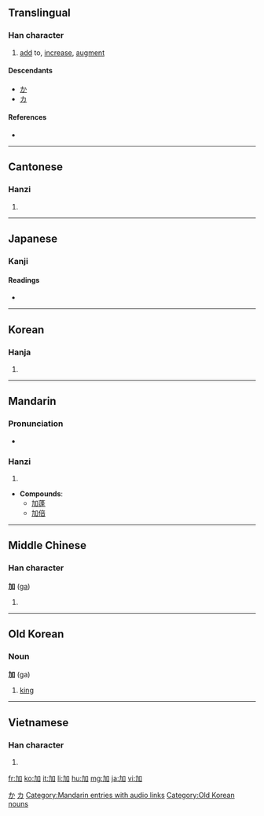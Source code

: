 ==Translingual==

===Han character===
{{Han char|rn=19|rad=力|as=03|sn=5|four=4600<sub>0</sub>|canj=大尸口 (KSR)}}

# [[add]] to, [[increase]], [[augment]]

====Descendants====
* [[か]]
* [[カ]]

====References====
* {{Han ref|kx=0146.130|dkj=02297|dj=0329.020|hdz=10366.010|uh=52A0|ud=21152|bh=A55B|bd=42331}}

[[Category:Han characters from which hiragana were derived|か]]
[[Category:Han characters from which katakana were derived|カ]]

----

==Cantonese==

===Hanzi===
{{yue-hanzi|jyut=|y=ga1}}

# {{defn|Cantonese|sort=力03}}

----

==Japanese==

===Kanji===
{{ja-kanji|grade=4|rs=力03}}

====Readings====
* {{ja-readings|on=[[か]] (ka)|kun=[[くわえる]] (kuwaeru), [[くわわる]] (kuwawaru), [[くわえて]] (kuwaete)}}

----

==Korean==

===Hanja===
{{ko-hanja|hangeul=[[가]]|rv=ga|mr=ka}}

# {{defn|Korean|sort=力03}}

----

==Mandarin==

===Pronunciation===
*{{audio|zh-jiā.ogg|audio}}

===Hanzi===
{{cmn-hanzi|pin=[[jiā]] ([[jia1]])|wg=chia<sup>1</sup>}}

# {{defn|Mandarin|sort=力03}}
* '''Compounds''':
** [[加蓬]]
** [[加倍]]
[[Category:Mandarin entries with audio links]]

----

==Middle Chinese==

===Han character===
'''加''' ([[ga]])

# {{defn|Middle Chinese|sort=力03}}

----

==Old Korean==

===Noun===
'''加''' (ga)

# {{Goguryeo}} {{Buyeo}} [[king]]

[[Category:Old Korean nouns]]

----

==Vietnamese==

===Han character===
{{vi-hantu|[[gia]], [[chơ]]|rs=力03}}

# {{defn|Vietnamese|sort=力03}}

[[fr:加]]
[[ko:加]]
[[it:加]]
[[li:加]]
[[hu:加]]
[[mg:加]]
[[ja:加]]
[[vi:加]]